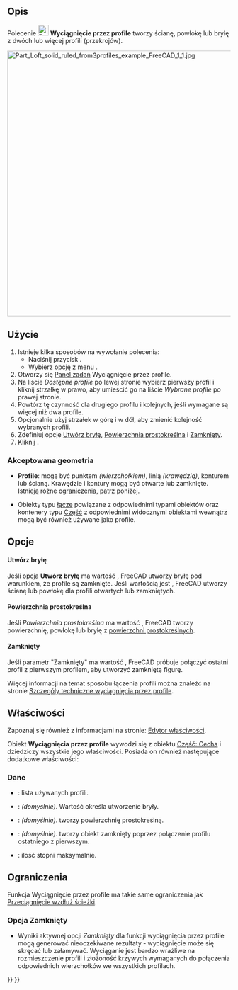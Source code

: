 <languages/>

{{Docnav/pl
|[[Part_RuledSurface/pl|Utwórz powierzchnię prostokreślną]]
|[[Part_Sweep/pl|Wyciągnięcie po ścieżce]]
|[[Part_Workbench/pl|środowisko pracy Część]]
|IconL=Part_RuledSurface.svg
|IconR=Part_Sweep.svg
|IconC=Workbench_Part.svg
}}

{{GuiCommand/pl
|Name=Part Loft
|Name/pl=Part: Wyciągnij po profilach
|MenuLocation=Część → Wyciągnięcie po profilach...
|Workbenches=[[Part_Workbench/pl|środowisko pracy Część]]
|Version=0.13
|SeeAlso=[[Part_Sweep/pl|Wyciągnięcie po ścieżce]]
}}

<span id="Description"></span>
==Opis==

Polecenie [[Image:Part_Loft.svg|24px]] '''Wyciągnięcie przez profile''' tworzy ścianę, powłokę lub bryłę z dwóch lub więcej profili (przekrojów).

[[File:Part_Loft_solid_ruled_from3profiles_example_FreeCAD_1_1.jpg|600px]]
{{Caption|Obiekt wyciągnięcia przez profile z trzech profili, które są dwoma [[Part_Circle/pl|okręgami]] i jedną [[Part_Ellipse/pl|elipsą]]. Parametry to: Utwórz bryłę "Zaznaczone" i Powierzchnia prostokreślna "Zaznaczone".}}

<span id="Usage"></span>
==Użycie==

# Istnieje kilka sposobów na wywołanie polecenia:
#* Naciśnij przycisk {{Button|[[Image:Part_Loft.svg|16px]] [[Part_Loft/pl|Wyciągnięcie przez profile ...]]}}.
#* Wybierz opcję z menu {{MenuCommand|Część → [[Image:Part_Loft.svg|16px]] Wyciągnięcie przez profile ...}}.
# Otworzy się [[Task_panel/pl|Panel zadań]] Wyciągnięcie przez profile.
# Na liście ''Dostępne profile'' po lewej stronie wybierz pierwszy profil i kliknij strzałkę w prawo, aby umieścić go na liście ''Wybrane profile'' po prawej stronie.
# Powtórz tę czynność dla drugiego profilu i kolejnych, jeśli wymagane są więcej niż dwa profile.
# Opcjonalnie użyj strzałek w górę i w dół, aby zmienić kolejność wybranych profili.
# Zdefiniuj opcje [[#Dane|Utwórz bryłę]], [[#Dane|Powierzchnia prostokreślna]] i [[#Dane|Zamknięty]].
# Kliknij {{Button|OK}}.

<span id="Accepted_geometry"></span>
===Akceptowana geometria===

* '''Profile''': mogą być punktem ''(wierzchołkiem)'', linią ''(krawędzią)'', konturem lub ścianą. Krawędzie i kontury mogą być otwarte lub zamknięte. Istnieją różne [[#Ograniczenia|ograniczenia]], patrz poniżej.

* Obiekty typu [[App_Link/pl|łącze]] powiązane z odpowiednimi typami obiektów oraz kontenery typu [[App_Part/pl|Część]] z odpowiednimi widocznymi obiektami wewnątrz mogą być również używane jako profile. {{Version/pl|0.20}}

<span id="Options"></span>
==Opcje==

<span id="Create_solid"></span>
====Utwórz bryłę====

Jeśli opcja '''Utwórz bryłę''' ma wartość {{True/pl}}, FreeCAD utworzy bryłę pod warunkiem, że profile są zamknięte. Jeśli wartością jest {{False/pl}}, FreeCAD utworzy ścianę lub powłokę dla profili otwartych lub zamkniętych.

<span id="Ruled_surface"></span>
====Powierzchnia prostokreślna====

Jeśli ''Powierzchnia prostokreślna'' ma wartość {{true/pl}}, FreeCAD tworzy powierzchnię, powłokę lub bryłę z [http://en.wikipedia.org/wiki/Ruled_surface powierzchni prostokreślnych].

<span id="Closed"></span>
====Zamknięty====

Jeśli parametr "Zamknięty" ma wartość {{true/pl}}, FreeCAD próbuje połączyć ostatni profil z pierwszym profilem, aby utworzyć zamkniętą figurę.  

Więcej informacji na temat sposobu łączenia profili można znaleźć na stronie [[Part_Loft_Technical_Details/pl|Szczegóły techniczne wyciągnięcia przez profile]].

<span id="Properties"></span>
==Właściwości==

Zapoznaj się również z informacjami na stronie: [[Property_editor/pl|Edytor właściwości]].

Obiekt '''Wyciągnięcia przez profile''' wywodzi się z obiektu [[Part_Feature/pl|Część: Cecha]] i dziedziczy wszystkie jego właściwości. Posiada on również następujące dodatkowe właściwości:

<span id="Data"></span>
===Dane===

{{TitleProperty|Wyciągnięcie przez profile}}

* {{PropertyData|Profile|LinkList}}: lista używanych profili.
* {{PropertyData|Bryła|Bool}}: {{false/pl}} ''(domyślnie)''. Wartość {{true/pl}} określa utworzenie bryły.
* {{PropertyData|Powierzchnia prostokreślna|Bool}}: {{false/pl}} ''(domyślnie)''. {{true/pl}} tworzy powierzchnię prostokreślną.
* {{PropertyData|Zamknięty|Bool}}: {{false/pl}} ''(domyślnie)''. {{true/pl}} tworzy obiekt zamknięty poprzez połączenie profilu ostatniego z pierwszym.
* {{PropertyData|Maksymalnie stopni|IntegerConstraint}}: ilość stopni maksymalnie.

<span id="Limitations"></span>
==Ograniczenia==

Funkcja Wyciągnięcie przez profile ma takie same ograniczenia jak [[Part_Sweep/pl#Ograniczenia|Przeciągnięcie wzdłuż ścieżki]].

<span id="Closed_Lofts"></span>
===Opcja Zamknięty===

* Wyniki aktywnej opcji ''Zamknięty'' dla funkcji wyciągnięcia przez profile mogą generować nieoczekiwane rezultaty - wyciągnięcie może się skręcać lub załamywać. Wyciąganie jest bardzo wrażliwe na rozmieszczenie profili i złożoność krzywych wymaganych do połączenia odpowiednich wierzchołków we wszystkich profilach.


{{Docnav/pl
|[[Part_RuledSurface/pl|Utwórz powierzchnię prostokreślną]]
|[[Part_Sweep/pl|Wyciągnięcie po ścieżce]]
|[[Part_Workbench/pl|środowisko pracy Część]]
|IconL=Part_RuledSurface.svg
|IconR=Part_Sweep.svg
|IconC=Workbench_Part.svg
}}

{{Part Tools navi{{#translation:}}}}
{{Userdocnavi{{#translation:}}}}